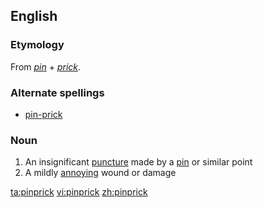==English==

===Etymology===
From ''[[pin]]'' + ''[[prick]]''.

===Alternate spellings===
* [[pin-prick]]

===Noun===
{{en-noun}}

# An insignificant [[puncture]] made by a [[pin]] or similar point
# A mildly [[annoying]] wound or damage

[[ta:pinprick]]
[[vi:pinprick]]
[[zh:pinprick]]